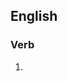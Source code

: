 {{also|Xeroxing}}
==English==

===Verb===
{{head|en|verb form}}

# {{present participle of|en|xerox|nocat=1}}